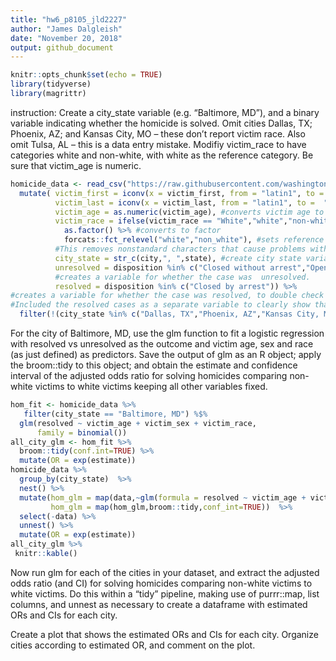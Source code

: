 ```yaml
---
title: "hw6_p8105_jld2227"
author: "James Dalgleish"
date: "November 20, 2018"
output: github_document
---
```


```r
knitr::opts_chunk$set(echo = TRUE)
library(tidyverse)
library(magrittr)
```

instruction: Create a city_state variable (e.g. “Baltimore, MD”), and a binary variable indicating whether the homicide is solved. Omit cities Dallas, TX; Phoenix, AZ; and Kansas City, MO – these don’t report victim race.
Also omit Tulsa, AL – this is a data entry mistake.
Modifiy victim_race to have categories white and non-white, with white as the reference category.
Be sure that  victim_age is numeric.
```r

homicide_data <- read_csv("https://raw.githubusercontent.com/washingtonpost/data-homicides/master/homicide-data.csv") %>% #read in data.
  mutate( victim_first = iconv(x = victim_first, from = "latin1", to =  "ASCII",sub = ""), #fixes bad characters in victim name
          victim_last = iconv(x = victim_last, from = "latin1", to =  "ASCII",sub = ""),
          victim_age = as.numeric(victim_age), #converts victim age to numeric.
          victim_race = ifelse(victim_race == "White","white","non-white") %>% #binarizes the categories to white or nonwhite, depending on if the race is "White" or not.
            as.factor() %>% #converts to factor
            forcats::fct_relevel("white","non_white"), #sets reference cat to white
          #This removes nonstandard characters that cause problems with skimr.
          city_state = str_c(city,", ",state), #create city state variable by string concatenation.
          unresolved = disposition %in% c("Closed without arrest","Open/No arrest"),
          #creates a variable for whether the case was  unresolved.
          resolved = disposition %in% c("Closed by arrest")) %>% 
#creates a variable for whether the case was resolved, to double check the numbers.
#Included the resolved cases as a separate variable to clearly show that the resolved and unresolved cases sum to the total (and hence the calculations make sense).
  filter(!(city_state %in% c("Dallas, TX","Phoenix, AZ","Kansas City, MO","Tulsa, AL")))

```



For the city of Baltimore, MD, use the glm function to fit a logistic regression with resolved vs unresolved as the outcome and victim age, sex and race (as just defined) as predictors. Save the output of glm as an R object;
apply the broom::tidy to this object;
and obtain the estimate and confidence interval of the adjusted odds ratio for solving homicides comparing non-white victims to white victims keeping all other variables fixed.

```r
hom_fit <- homicide_data %>%
   filter(city_state == "Baltimore, MD") %$%
  glm(resolved ~ victim_age + victim_sex + victim_race,
      family = binomial())
all_city_glm <- hom_fit %>% 
  broom::tidy(conf.int=TRUE) %>% 
  mutate(OR = exp(estimate)) 
homicide_data %>%
  group_by(city_state)  %>%
  nest() %>% 
  mutate(hom_glm = map(data,~glm(formula = resolved ~ victim_age + victim_sex + victim_race,data=.x,family = binomial())),
         hom_glm = map(hom_glm,broom::tidy,conf_int=TRUE))  %>% 
  select(-data) %>% 
  unnest() %>% 
  mutate(OR = exp(estimate))
all_city_glm %>% 
 knitr::kable()  
```

Now run glm for each of the cities in your dataset, and extract the adjusted odds ratio (and CI) for solving homicides comparing non-white victims to white victims. Do this within a “tidy” pipeline, making use of purrr::map, list columns, and unnest as necessary to create a dataframe with estimated ORs and CIs for each city.

Create a plot that shows the estimated ORs and CIs for each city. Organize cities according to estimated OR, and comment on the plot.
```r

```

